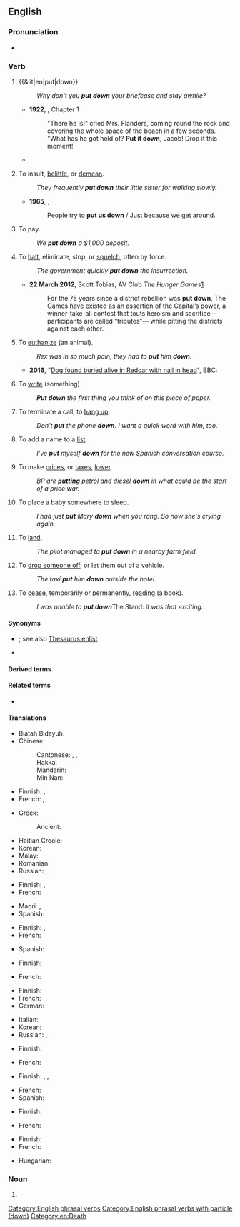 {{also|putdown|put-down}}
==English==

===Pronunciation===
* {{audio|en|En-au-put down.ogg|Audio (AU)}}

===Verb===
{{en-verb|puts|putting down|put down}}

# {{&lit|en|put|down}}
#: ''Why don't you '''put down''' your briefcase and stay awhile?''
#* '''1922''', {{w|Virginia Woolf}}, ''{{w|Jacob's Room}}'' Chapter 1
#*: "There he is!" cried Mrs. Flanders, coming round the rock and covering the whole space of the beach in a few seconds. "What has he got hold of? '''Put it down''', Jacob! Drop it this moment!
#* {{quote-book
|en
|year=1967
|first=Barbara
|last=
|authorlink=Barbara Sleigh
|title={{w|Jessamy}}
|edition=1993
|location=Sevenoaks, Kent
|publisher=Bloomsbury
|isbn=0 340 19547 9
|page=105
|url=
|passage=As she did so Fanny '''put down''' her book , stood up and stretched her arms, and at once Jessamy noticed a difference.
}}
# {{lb|en|idiomatic}} To insult, [[belittle]], or [[demean]].
#: {{ant|en|compliment|talk up}}
#: ''They frequently '''put down''' their little sister for walking slowly.''
#* '''1965''', {{w|The Who}}, {{w|My Generation}}
#*: People try to '''put us down''' / Just because we get around.
# {{lb|en|of money as deposit}} To pay.
#: ''We '''put down''' a $1,000 deposit.''
# To [[halt]], eliminate, stop, or [[squelch]], often by force.
#: {{syn|en|end|stop|eliminate|extinguish}}
#: ''The government quickly '''put down''' the insurrection.''
#* '''22 March 2012''', Scott Tobias, AV Club ''The Hunger Games''[http://www.avclub.com/articles/the-hunger-games,71293/]
#*: For the 75 years since a district rebellion was '''put down''', The Games have existed as an assertion of the Capital’s power, a winner-take-all contest that touts heroism and sacrifice—participants are called “tributes”— while pitting the districts against each other.
# {{lb|en|euphemistic}} To [[euthanize]] (an animal).
#: {{syn|en|put to sleep|euthanize}}
#: ''Rex was in so much pain, they had to '''put''' him '''down'''.''
#* '''2016''', "[http://www.bbc.com/news/uk-england-tees-37708831 Dog found buried alive in Redcar with nail in head]", BBC:
#*: {{quote|en|A couple walking in Kirkleatham Woods, Redcar, heard whimpering and found the terrier-type animal in a mound of earth at about midday. It was rushed to a vet but its injuries were so serious it had to be '''put down'''.}}
# To [[write]] (something).
#: '''''Put down''' the first thing you think of on this piece of paper.''
# {{lb|en|of a telephone}} To terminate a call; to [[hang up]].
#: {{ant|en|pick up}}
#: {{syn|en|hang up}}
#: ''Don't '''put''' the phone '''down'''. I want a quick word with him, too.''
# To add a name to a [[list]].
#: ''I've '''put''' myself '''down''' for the new Spanish conversation course.''
# To make [[prices]], or [[taxes]], [[lower]].
#: ''BP are '''putting''' petrol and diesel '''down''' in what could be the start of a price war.''
# {{lb|en|idiomatic}} To place a baby somewhere to sleep.
#: ''I had just '''put''' Mary '''down''' when you rang. So now she's crying again.''
# {{lb|en|idiomatic|of an aircraft}} To [[land]].
#: ''The pilot managed to '''put down''' in a nearby farm field.''
# {{lb|en|idiomatic}} To [[drop off|drop someone off]], or let them out of a vehicle.
#: {{ant|en|pick up}}
#: ''The taxi '''put''' him '''down''' outside the hotel.''
# {{lb|en|idiomatic}} To [[cease]], temporarily or permanently, [[read]]ing (a book).
#: ''I was unable to '''put down''' ''The Stand'': it was that exciting.''

====Synonyms====
* {{sense|add a name to a list}} {{l|en|register}}; see also [[Thesaurus:enlist]]
* {{sense|land an aircraft}} {{l|en|touch down}}

====Derived terms====
{{col3|en|[[putdownable]], [[put-downable]]|put down as|put down for|put down to|[[unputdownable]], [[un-put-downable]]}}

====Related terms====
* {{l|en|put up}}

====Translations====
{{trans-top|set down, stop carrying}}
* Biatah Bidayuh: {{t|bth|pasan}}
* Chinese:
*: Cantonese: {{t|yue|擺低|sc=Hani}}, {{t|yue|摆低|tr=baai2 dai1|sc=Hani}}, {{t|yue|放低|tr=fong3 dai1|sc=Hani}}
*: Hakka: {{t|hak|放下|tr=piong-hâ|sc=Hani}}
*: Mandarin: {{t+|cmn|放下|tr=fàngxià|sc=Hani}}
*: Min Nan: {{t|nan|放下|tr=pàng-hē|sc=Hani}}
* Finnish: {{t+|fi|laskea}}, {{t|fi|[[laskea]] [[maa]]han}}
* French: {{t+|fr|poser}}, {{t+|fr|déposer}}
{{trans-mid}}
* Greek:
*: Ancient: {{t|grc|κατατίθημι}}
* Haitian Creole: {{t|ht|depoze}}
* Korean: {{t+|ko|내려놓다}}
* Malay: {{t|ms|meletakkan}}
* Romanian: {{t+|ro|așeza}}
* Russian: {{t+|ru|ста́вить|impf}}, {{t+|ru|поста́вить|pf}}
{{trans-bottom}}

{{trans-top|belittle, or demean}}
* Finnish: {{t+|fi|halventaa}}, {{t+|fi|vähätellä}}
* French: {{t+|fr|médire}}
{{trans-mid}}
* Maori: {{t|mi|whakatīkai}}, {{t|mi|whakatakē}}
* Spanish: {{t+|es|menospreciar}}
{{trans-bottom}}

{{trans-top|pay a deposit}}
* Finnish: {{t+|fi|varata}}, {{t|fi|[[maksaa]] [[takuu]]}}
* French: {{t+|fr|déposer}}
{{trans-mid}}
* Spanish: {{t|es|pagar un depósito}}
{{trans-bottom}}

{{trans-top|halt, eliminate, often by force}}
* Finnish: {{t+|fi|kukistaa}}
{{trans-mid}}
* French: {{t+|fr|mater}}
{{trans-bottom}}

{{trans-top|administer euthanasia to an animal}}
* Finnish: {{t+|fi|lopettaa}}
* French: {{t+|fr|endormir}}
* German: {{t+|de|einschläfern}}
{{trans-mid}}
* Italian: {{t+|it|abbattere}}
* Korean: {{t|ko|안락사시키다}}
* Russian: {{t+|ru|усыпля́ть|impf}}, {{t+|ru|усыпи́ть|pf}}
{{trans-bottom}}

{{trans-top|terminate a telephone conversation}}
* Finnish: {{t+|fi|laskea}}
{{trans-mid}}
* French: {{t+|fr|reposer}}
{{trans-bottom}}

{{trans-top|add a name to a list}}
* Finnish: {{t+|fi|kirjata}}, {{t+|fi|lisätä}}, {{t+|fi|rekisteröidä}}
{{trans-mid}}
* French: {{t+|fr|inscrire}}
* Spanish: {{t+|es|inscribir}}
{{trans-bottom}}

{{trans-top|drop someone off}}
* Finnish: {{t+|fi|tiputtaa}}
{{trans-mid}}
* French: {{t+|fr|déposer}}
{{trans-bottom}}

{{trans-top|cease reading a document}}
* Finnish: {{t|fi|[[laskea]] [[käsistään]]}}
* French: {{t+|fr|poser}}
{{trans-mid}}
* Hungarian: {{t+|hu|letesz}}
{{trans-bottom}}

===Noun===
{{en-noun}}

# {{alternative spelling of|en|put-down}}

[[Category:English phrasal verbs]]
[[Category:English phrasal verbs with particle (down)]]
[[Category:en:Death]]